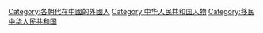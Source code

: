 [[Category:各朝代在中國的外國人|Category:各朝代在中國的外國人]]
[[Category:中华人民共和国人物|Category:中华人民共和国人物]]
[[Category:移民中华人民共和国‎|Category:移民中华人民共和国‎]]